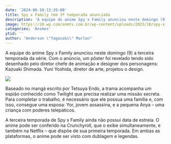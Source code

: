 ```yaml
---
date: '2024-06-10:12:39:00'
title: Spy x Family tem 3ª temporada anunciada
description: 'A equipe do anime Spy x Family anunciou neste domingo (9) a terceira temporada da série. Com o anúncio, um pôster foi revelado tendo sido desenhado pelo diretor chefe de animação e designer dos personagens: Kazuaki Shimada. Yuni Yoshida, diretor de arte, projetou o design.'
image: https://i0.wp.com/anmtv.com.br/wp-content/uploads/2023/10/spy-x-family.jpg?w=800&ssl=1
categories: 'Animes'
ytid: ''
author: "Anderson \"Yagasaki\" Marlon"
---
```


A equipe do anime Spy x Family anunciou neste domingo (9) a terceira temporada da série. Com o anúncio, um pôster foi revelado tendo sido desenhado pelo diretor chefe de animação e designer dos personagens: Kazuaki Shimada. Yuni Yoshida, diretor de arte, projetou o design.

![](https://i0.wp.com/anmtv.com.br/wp-content/uploads/2024/06/spy-x-family-s3.png?resize=353%2C500&ssl=1)

Baseado no mangá escrito por Tetsuya Endo, a trama acompanha um espião conhecido como Twilight que precisa realizar uma missão secreta. Para completar o trabalho, é necessário que ele possua uma família e, com isso, consegue uma esposa: Yor, jovem assassina, e a pequena Anya – uma criança com poderes telepáticos.

A terceira temporada de Spy x Family ainda não possui data de estreia. O anime pode ser conferido na Crunchyroll, que o exibe simultaneamente, e também na Netflix – que dispõe de sua primeira temporada. Em ambas as plataformas, o anime pode ser visto com dublagem e legendas.

